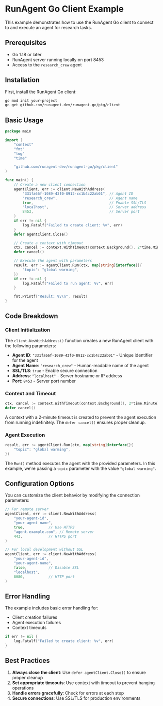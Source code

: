 # RunAgent Go Client Example

This example demonstrates how to use the RunAgent Go client to connect to and execute an agent for research tasks.

## Prerequisites

- Go 1.18 or later
- RunAgent server running locally on port 8453
- Access to the `research_crew` agent

## Installation

First, install the RunAgent Go client:

```bash
go mod init your-project
go get github.com/runagent-dev/runagent-go/pkg/client
```

## Basic Usage

```go
package main

import (
	"context"
	"fmt"
	"log"
	"time"

	"github.com/runagent-dev/runagent-go/pkg/client"
)

func main() {
	// Create a new client connection
	agentClient, err := client.NewWithAddress(
		"331fa66f-1089-43f0-8912-cc1b4c22ab01", // Agent ID
		"research_crew",                        // Agent name
		true,                                   // Enable SSL/TLS
		"localhost",                            // Server address
		8453,                                   // Server port
	)
	if err != nil {
		log.Fatalf("Failed to create client: %v", err)
	}
	defer agentClient.Close()

	// Create a context with timeout
	ctx, cancel := context.WithTimeout(context.Background(), 2*time.Minute)
	defer cancel()

	// Execute the agent with parameters
	result, err := agentClient.Run(ctx, map[string]interface{}{
		"topic": "global warming",
	})
	if err != nil {
		log.Fatalf("Failed to run agent: %v", err)
	}

	fmt.Printf("Result: %v\n", result)
}
```

## Code Breakdown

### Client Initialization

The `client.NewWithAddress()` function creates a new RunAgent client with the following parameters:

- **Agent ID**: `"331fa66f-1089-43f0-8912-cc1b4c22ab01"` - Unique identifier for the agent
- **Agent Name**: `"research_crew"` - Human-readable name of the agent
- **SSL/TLS**: `true` - Enable secure connection
- **Address**: `"localhost"` - Server hostname or IP address
- **Port**: `8453` - Server port number

### Context and Timeout

```go
ctx, cancel := context.WithTimeout(context.Background(), 2*time.Minute)
defer cancel()
```

A context with a 2-minute timeout is created to prevent the agent execution from running indefinitely. The `defer cancel()` ensures proper cleanup.

### Agent Execution

```go
result, err := agentClient.Run(ctx, map[string]interface{}{
	"topic": "global warming",
})
```

The `Run()` method executes the agent with the provided parameters. In this example, we're passing a `topic` parameter with the value `"global warming"`.

## Configuration Options

You can customize the client behavior by modifying the connection parameters:

```go
// For remote server
agentClient, err := client.NewWithAddress(
	"your-agent-id",
	"your-agent-name",
	true,           // Use HTTPS
	"agent.example.com", // Remote server
	443,            // HTTPS port
)

// For local development without SSL
agentClient, err := client.NewWithAddress(
	"your-agent-id",
	"your-agent-name",
	false,          // Disable SSL
	"localhost",
	8080,           // HTTP port
)
```

## Error Handling

The example includes basic error handling for:

- Client creation failures
- Agent execution failures
- Context timeouts

```go
if err != nil {
	log.Fatalf("Failed to create client: %v", err)
}
```

## Best Practices

1. **Always close the client**: Use `defer agentClient.Close()` to ensure proper cleanup
2. **Set appropriate timeouts**: Use context with timeout to prevent hanging operations
3. **Handle errors gracefully**: Check for errors at each step
4. **Secure connections**: Use SSL/TLS for production environments

